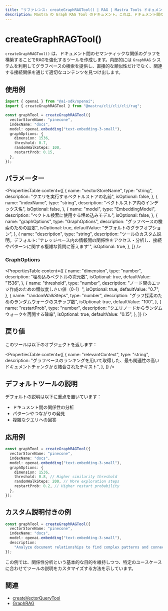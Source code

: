 ```yaml
---
title: "リファレンス: createGraphRAGTool() | RAG | Mastra Tools ドキュメント"
description: Mastra の Graph RAG Tool のドキュメント。これは、ドキュメント間のセマンティックな関係のグラフを構築することで RAG を強化します。
---
```


# createGraphRAGTool()

`createGraphRAGTool()` は、ドキュメント間のセマンティックな関係のグラフを構築することでRAGを強化するツールを作成します。内部的には `GraphRAG` システムを利用してグラフベースの検索を提供し、直接的な類似性だけでなく、関連する接続関係を通じて適切なコンテンツを見つけ出します。

## 使用例

```typescript
import { openai } from "@ai-sdk/openai";
import { createGraphRAGTool } from "@mastra/cli/cli/cli/rag";

const graphTool = createGraphRAGTool({
  vectorStoreName: "pinecone",
  indexName: "docs",
  model: openai.embedding("text-embedding-3-small"),
  graphOptions: {
    dimension: 1536,
    threshold: 0.7,
    randomWalkSteps: 100,
    restartProb: 0.15,
  },
});
```

## パラメーター

<PropertiesTable
  content={[
    {
      name: "vectorStoreName",
      type: "string",
      description: "クエリを実行するベクトルストアの名前",
      isOptional: false,
    },
    {
      name: "indexName",
      type: "string",
      description: "ベクトルストア内のインデックス名",
      isOptional: false,
    },
    {
      name: "model",
      type: "EmbeddingModel",
      description: "ベクトル検索に使用する埋め込みモデル",
      isOptional: false,
    },
    {
      name: "graphOptions",
      type: "GraphOptions",
      description: "グラフベースの検索のための設定",
      isOptional: true,
      defaultValue: "デフォルトのグラフオプション",
    },
    {
      name: "description",
      type: "string",
      description:
        "ツールのカスタム説明。デフォルト: 'ナレッジベース内の情報間の関係性をアクセス・分析し、接続やパターンに関する複雑な質問に答えます'",
      isOptional: true,
    },
  ]}
/>

### GraphOptions

<PropertiesTable
  content={[
    {
      name: "dimension",
      type: "number",
      description: "埋め込みベクトルの次元数",
      isOptional: true,
      defaultValue: "1536",
    },
    {
      name: "threshold",
      type: "number",
      description: "ノード間のエッジ作成のための類似度しきい値（0-1）",
      isOptional: true,
      defaultValue: "0.7",
    },
    {
      name: "randomWalkSteps",
      type: "number",
      description: "グラフ探索のためのランダムウォークのステップ数",
      isOptional: true,
      defaultValue: "100",
    },
    {
      name: "restartProb",
      type: "number",
      description: "クエリノードからランダムウォークを再開する確率",
      isOptional: true,
      defaultValue: "0.15",
    },
  ]}
/>

## 戻り値

このツールは以下のオブジェクトを返します：

<PropertiesTable
  content={[
    {
      name: "relevantContext",
      type: "string",
      description:
        "グラフベースのランキングを用いて取得した、最も関連性の高いドキュメントチャンクから結合されたテキスト",
    },
  ]}
/>

## デフォルトツールの説明

デフォルトの説明は以下に重点を置いています：

- ドキュメント間の関係性の分析
- パターンやつながりの発見
- 複雑なクエリへの回答

## 応用例

```typescript
const graphTool = createGraphRAGTool({
  vectorStoreName: "pinecone",
  indexName: "docs",
  model: openai.embedding("text-embedding-3-small"),
  graphOptions: {
    dimension: 1536,
    threshold: 0.8, // Higher similarity threshold
    randomWalkSteps: 200, // More exploration steps
    restartProb: 0.2, // Higher restart probability
  },
});
```

## カスタム説明付きの例

```typescript
const graphTool = createGraphRAGTool({
  vectorStoreName: "pinecone",
  indexName: "docs",
  model: openai.embedding("text-embedding-3-small"),
  description:
    "Analyze document relationships to find complex patterns and connections in our company's historical data",
});
```

この例では、関係性分析という基本的な目的を維持しつつ、特定のユースケースに合わせてツールの説明をカスタマイズする方法を示しています。

## 関連

- [createVectorQueryTool](./vector-query-tool)
- [GraphRAG](../rag/graph-rag)
